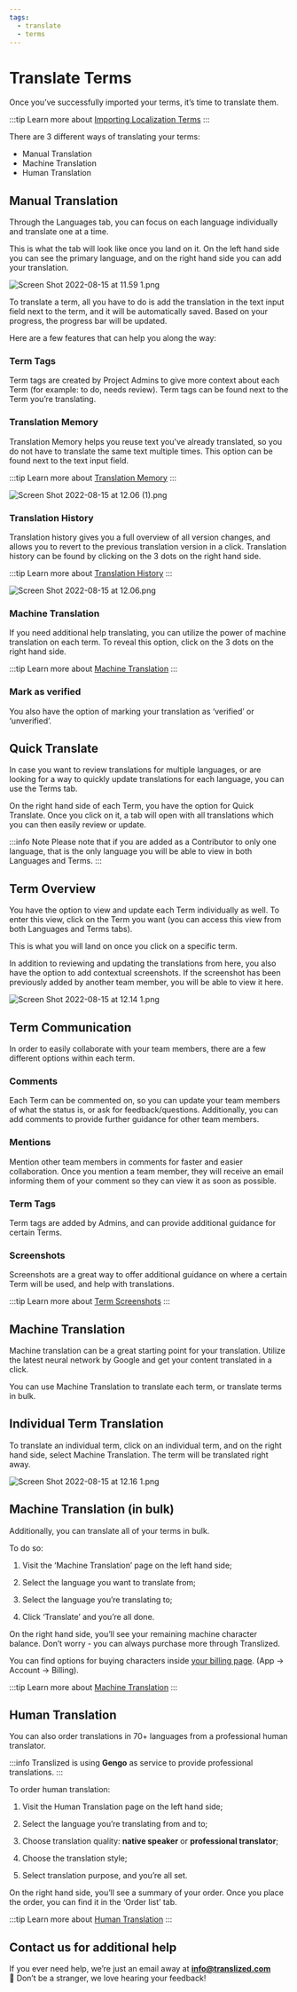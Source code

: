```yaml
---
tags:
  - translate
  - terms
---
```


# Translate Terms

Once you’ve successfully imported your terms, it’s time to translate them.

:::tip
Learn more about [Importing Localization Terms](/docs/guides/importing-localization-terms)
:::

There are 3 different ways of translating your terms:

- Manual Translation
- Machine Translation
- Human Translation

## Manual Translation

Through the Languages tab, you can focus on each language individually and translate one at a time.

This is what the tab will look like once you land on it. On the left hand side you can see the primary language, and on the right hand side you can add your translation.

![Screen Shot 2022-08-15 at 11.59 1.png](/guides/translate-terms/Screen_Shot_2022-08-15_at_11.59_1.png)

To translate a term, all you have to do is add the translation in the text input field next to the term, and it will be automatically saved. Based on your progress, the progress bar will be updated.

Here are a few features that can help you along the way:

### Term Tags

Term tags are created by Project Admins to give more context about each Term (for example: to do, needs review). Term tags can be found next to the Term you’re translating.

### Translation Memory

Translation Memory helps you reuse text you've already translated, so you do not have to translate the same text multiple times. This option can be found next to the text input field.

:::tip
Learn more about [Translation Memory](/docs/features/translation-memory)
:::

![Screen Shot 2022-08-15 at 12.06 (1).png](</guides/translate-terms/Screen_Shot_2022-08-15_at_12.06_(1).png>)

### Translation History

Translation history gives you a full overview of all version changes, and allows you to revert to the previous translation version in a click. Translation history can be found by clicking on the 3 dots on the right hand side.

:::tip
Learn more about [Translation History](/docs/features/translation-history)
:::

![Screen Shot 2022-08-15 at 12.06.png](/guides/translate-terms/Screen_Shot_2022-08-15_at_12.06.png)

### Machine Translation

If you need additional help translating, you can utilize the power of machine translation on each term. To reveal this option, click on the 3 dots on the right hand side.

:::tip
Learn more about [Machine Translation](/docs/features/machine-translations)
:::

### Mark as verified

You also have the option of marking your translation as ‘verified’ or ‘unverified’.

## Quick Translate

In case you want to review translations for multiple languages, or are looking for a way to quickly update translations for each language, you can use the Terms tab.

On the right hand side of each Term, you have the option for Quick Translate. Once you click on it, a tab will open with all translations which you can then easily review or update.

:::info Note
Please note that if you are added as a Contributor to only one language, that is the only language you will be able to view in both Languages and Terms.
:::

## Term Overview

You have the option to view and update each Term individually as well. To enter this view, click on the Term you want (you can access this view from both Languages and Terms tabs).

This is what you will land on once you click on a specific term.

In addition to reviewing and updating the translations from here, you also have the option to add contextual screenshots. If the screenshot has been previously added by another team member, you will be able to view it here.

![Screen Shot 2022-08-15 at 12.14 1.png](/guides/translate-terms/Screen_Shot_2022-08-15_at_12.14_1.png)

## Term Communication

In order to easily collaborate with your team members, there are a few different options within each term.

### Comments

Each Term can be commented on, so you can update your team members of what the status is, or ask for feedback/questions. Additionally, you can add comments to provide further guidance for other team members.

### Mentions

Mention other team members in comments for faster and easier collaboration. Once you mention a team member, they will receive an email informing them of your comment so they can view it as soon as possible.

### Term Tags

Term tags are added by Admins, and can provide additional guidance for certain Terms.

### Screenshots

Screenshots are a great way to offer additional guidance on where a certain Term will be used, and help with translations.

:::tip
Learn more about [Term Screenshots](/docs/features/screenshots)
:::

## Machine Translation

Machine translation can be a great starting point for your translation. Utilize the latest neural network by Google and get your content translated in a click.

You can use Machine Translation to translate each term, or translate terms in bulk.

## Individual Term Translation

To translate an individual term, click on an individual term, and on the right hand side, select Machine Translation. The term will be translated right away.

![Screen Shot 2022-08-15 at 12.16 1.png](/guides/translate-terms/Screen_Shot_2022-08-15_at_12.16_1.png)

## Machine Translation (in bulk)

Additionally, you can translate all of your terms in bulk.

To do so:

1. Visit the ‘Machine Translation’ page on the left hand side;

2. Select the language you want to translate from;

3. Select the language you’re translating to;

4. Click ‘Translate’ and you’re all done.

On the right hand side, you’ll see your remaining machine character balance. Don’t worry - you can always purchase more through Translized.

You can find options for buying characters inside [your billing page](https://app.translized.com/account/billing). (App -> Account -> Billing).

:::tip
Learn more about [Machine Translation](/docs/features/machine-translations)
:::

## Human Translation

You can also order translations in 70+ languages from a professional human translator.

:::info
Translized is using **Gengo** as service to provide professional translations.
:::

To order human translation:

1. Visit the Human Translation page on the left hand side;

2. Select the language you’re translating from and to;

3. Choose translation quality: **native speaker** or **professional translator**;

4. Choose the translation style;

5. Select translation purpose, and you’re all set.

On the right hand side, you’ll see a summary of your order. Once you place the order, you can find it in the ‘Order list’ tab.

:::tip
Learn more about [Human Translation](/docs/features/human-translations)
:::

## Contact us for additional help

If you ever need help, we’re just an email away at **info@translized.com** 👋 Don’t be a stranger, we love hearing your feedback!
